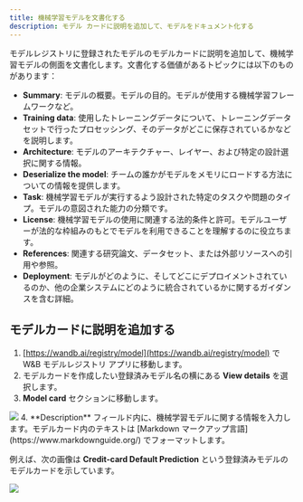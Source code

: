 ```yaml
---
title: 機械学習モデルを文書化する
description: モデル カードに説明を追加して、モデルをドキュメント化する
---
```


モデルレジストリに登録されたモデルのモデルカードに説明を追加して、機械学習モデルの側面を文書化します。文書化する価値があるトピックには以下のものがあります：

* **Summary**: モデルの概要。モデルの目的。モデルが使用する機械学習フレームワークなど。
* **Training data**: 使用したトレーニングデータについて、トレーニングデータセットで行ったプロセッシング、そのデータがどこに保存されているかなどを説明します。
* **Architecture**: モデルのアーキテクチャー、レイヤー、および特定の設計選択に関する情報。
* **Deserialize the model**: チームの誰かがモデルをメモリにロードする方法についての情報を提供します。
* **Task**: 機械学習モデルが実行するよう設計された特定のタスクや問題のタイプ。モデルの意図された能力の分類です。
* **License**: 機械学習モデルの使用に関連する法的条件と許可。モデルユーザーが法的な枠組みのもとでモデルを利用できることを理解するのに役立ちます。
* **References**: 関連する研究論文、データセット、または外部リソースへの引用や参照。
* **Deployment**: モデルがどのように、そしてどこにデプロイメントされているのか、他の企業システムにどのように統合されているかに関するガイダンスを含む詳細。

## モデルカードに説明を追加する

1. [https://wandb.ai/registry/model](https://wandb.ai/registry/model) で W&B モデルレジストリ アプリに移動します。
2. モデルカードを作成したい登録済みモデル名の横にある **View details** を選択します。
3. **Model card** セクションに移動します。
<Frame>
    <img src="/images/models/model_card_example.png"  />
</Frame>
4. **Description** フィールド内に、機械学習モデルに関する情報を入力します。モデルカード内のテキストは [Markdown マークアップ言語](https://www.markdownguide.org/) でフォーマットします。

例えば、次の画像は **Credit-card Default Prediction** という登録済みモデルのモデルカードを示しています。
<Frame>
    <img src="/images/models/model_card_credit_example.png"  />
</Frame>